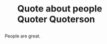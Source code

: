 # <figure className='m-0'>Quote about people <figcaption> Quoter Quoterson</figcaption></figure>

People are great.